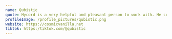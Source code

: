 ---
name: Qubistic
quote: Hycord is a very helpful and pleasant person to work with. He completed the project tasks I assigned to him with great effort.
profileImage: /profile_pictures/qubistic.png
website: https://cosmicvanilla.net
tiktok: https:/tiktok.com/@qubistic
---
